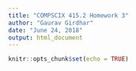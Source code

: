 ```yaml
---
title: "COMPSCIX 415.2 Homework 3"
author: "Gaurav Girdhar"
date: "June 24, 2018"
output: html_document
---
```


```r
knitr::opts_chunk$set(echo = TRUE)
```
